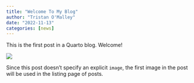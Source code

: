 ```yaml
---
title: "Welcome To My Blog"
author: "Tristan O'Malley"
date: "2022-11-13"
categories: [news]
---
```


This is the first post in a Quarto blog. Welcome!

![](thumbnail.jpg)

Since this post doesn't specify an explicit `image`, the first image in the post will be used in the listing page of posts.
